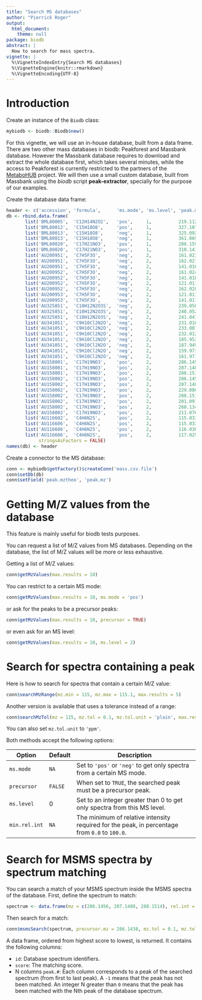 ```yaml
---
title: "Search MS databases"
author: "Pierrick Roger"
output:
  html_document:
    theme: null
package: biodb
abstract: |
  How to search for mass spectra.
vignette: |
  %\VignetteIndexEntry{Search MS databases}
  %\VignetteEngine{knitr::rmarkdown}
  %\VignetteEncoding{UTF-8}
---
```


# Introduction

Create an instance of the `Biodb` class:
```r
mybiodb <- biodb::Biodb$new()
```

For this vignette, we will use an in-house database, built from a data frame. There are two other mass databases in biodb: Peakforest and Massbank database. However the Massbank database requires to download and extract the whole database first, which takes several minutes, while the access to Peakforest is currently restricted to the partners of the [MetaboHUB](http://www.metabohub.fr/home.html) project.
We will then use a small custom database, built from Massbank using the *biodb* script **peak-extractor**, specially for the purpose of our examples.

Create the database data frame:
```r
header <- c('accession', 'formula',      'ms.mode', 'ms.level', 'peak.mz',  'peak.intensity', 'peak.relative.intensity', 'peak.formula',       'msprecannot',  'msprecmz', 'peak.attr')
db <- rbind.data.frame(                                                                                                                      
       list('BML80005',  'C12H14N2O2',   'pos',     1,          219.1127765, 373076,          100     ,                       NA_character_,        NA_character_, NA_real_,   NA_character_),
       list('BML80012',  'C15H18O8',     'pos',     1,          327.1074765, 33174,           100     ,                       NA_character_,        NA_character_, NA_real_,   NA_character_),
       list('BML80013',  'C15H18O8',     'neg',     1,          325.0929235, 1595373,         56.15616,                       NA_character_,        NA_character_, NA_real_,   NA_character_),
       list('BML80013',  'C15H18O8',     'neg',     1,          361.069602,  2841342,         100     ,                       NA_character_,        NA_character_, NA_real_,   NA_character_),
       list('BML80020',  'C17H21NO3',    'pos',     1,          288.1593765, 781807,          100     ,                       NA_character_,        NA_character_, NA_real_,   NA_character_),
       list('BML80020',  'C17H21NO3',    'pos',     1,          310.141318,  11409,           1.501502,                       NA_character_,        NA_character_, NA_real_,   NA_character_),
	   list('AU200951',  'C7H5F3O',      'neg',     2,          161.0238,    38176  ,         100     ,                      'C7H4F3O-',           '[M-H]-',       161.022 ,   '[M-H]-'     ),
	   list('AU200951',  'C7H5F3O',      'neg',     2,          162.0274,    1780   ,         4.604605,                      'C6[13]CH4F3O-',      '[M-H]-',       161.022 ,   NA_character_),
	   list('AU200951',  'C7H5F3O',      'neg',     2,          141.0167,    616    ,         1.601602,                      'C7H3F2O-',           '[M-H]-',       161.022 ,   NA_character_),
	   list('AU200952',  'C7H5F3O',      'neg',     2,          161.0246,    6180   ,         100     ,                      'C7H4F3O-',           '[M-H]-',       161.022 ,   '[M-H]-'     ),
	   list('AU200952',  'C7H5F3O',      'neg',     2,          141.0184,    1384   ,         22.32232,                      'C7H3F2O-',           '[M-H]-',       161.022 ,   NA_character_),
	   list('AU200952',  'C7H5F3O',      'neg',     2,          121.0113,    1180   ,         19.01902,                      'C7H2FO-',            '[M-H]-',       161.022 ,   NA_character_),
	   list('AU200952',  'C7H5F3O',      'neg',     2,          162.0282,    388    ,         6.206206,                      'C6[13]CH4F3O-',      '[M-H]-',       161.022 ,   NA_character_),
	   list('AU200953',  'C7H5F3O',      'neg',     2,          121.0113,    828    ,         100     ,                      'C7H2FO-',            '[M-H]-',       161.022 ,   NA_character_),
	   list('AU200953',  'C7H5F3O',      'neg',     2,          141.0174,    300    ,         36.13614,                      'C7H3F2O-',           '[M-H]-',       161.022 ,   NA_character_),
	   list('AU325851',  'C10H12N2O3S',  'neg',     2,          239.0502,    4580   ,         100     ,                      'C10H11N2O3S-',       '[M-H]-',       239.0496,   '[M-H]-'     ),
	   list('AU325851',  'C10H12N2O3S',  'neg',     2,          240.0525,    468    ,         10.21021,                      'C9[13]CH11N2O3S-',   '[M-H]-',       239.0496,   NA_character_),
	   list('AU325851',  'C10H12N2O3S',  'neg',     2,          241.0471,    312    ,         6.806807,                      'C10H11N2O3[34]S-',   '[M-H]-',       239.0496,   NA_character_),
	   list('AU341051',  'C9H10Cl2N2O',  'neg',     2,          231.0102,    30800  ,         100     ,                      'C9H9Cl2N2O- [M-H]-', '[M-H]-',       231.0097,   NA_character_),
	   list('AU341051',  'C9H10Cl2N2O',  'neg',     2,          233.0077,    13532  ,         43.84384,                      'C9H9Cl[37]ClN2O-',   '[M-H]-',       231.0097,   NA_character_),
	   list('AU341051',  'C9H10Cl2N2O',  'neg',     2,          232.0129,    2024   ,         6.506507,                      'C8[13]CH9Cl2N2O-',   '[M-H]-',       231.0097,   NA_character_),
	   list('AU341051',  'C9H10Cl2N2O',  'neg',     2,          185.9529,    1672   ,         5.405405,                      'C7H2Cl2NO-',         '[M-H]-',       231.0097,   NA_character_),
	   list('AU341051',  'C9H10Cl2N2O',  'neg',     2,          187.9496,    868    ,         2.802803,                      'C7H2Cl[37]ClNO-',    '[M-H]-',       231.0097,   NA_character_),
	   list('AU341051',  'C9H10Cl2N2O',  'neg',     2,          159.9737,    844    ,         2.702703,                      'C6H4Cl2N-',          '[M-H]-',       231.0097,   NA_character_),
	   list('AU341051',  'C9H10Cl2N2O',  'neg',     2,          161.9711,    404    ,         1.301301,                      'C6H4Cl[37]ClN-',     '[M-H]-',       231.0097,   NA_character_),
	   list('AU158001',  'C17H19NO3',    'pos',     2,          286.1456,    1073792,         100     ,                      'C17H20NO3+',         '[M+H]+',       286.1438,   '[M+H]+'     ),
	   list('AU158001',  'C17H19NO3',    'pos',     2,          287.1488,    157332 ,         14.61461,                      'C16[13]CH20NO3+',    '[M+H]+',       286.1438,   NA_character_),
	   list('AU158001',  'C17H19NO3',    'pos',     2,          288.1514,    15604  ,         1.401401,                      'C15[13]C2H20NO3+',   '[M+H]+',       286.1438,   NA_character_),
	   list('AU158002',  'C17H19NO3',    'pos',     2,          286.1457,    1338896,         100     ,                      'C17H20NO3+',         '[M+H]+',       286.1438,   '[M+H]+'     ),
	   list('AU158002',  'C17H19NO3',    'pos',     2,          287.1489,    227244 ,         16.91692,                      'C16[13]CH20NO3+',    '[M+H]+',       286.1438,   NA_character_),
	   list('AU158002',  'C17H19NO3',    'pos',     2,          229.0869,    20980  ,         1.501502,                      'C14H13O3+',          '[M+H]+',       286.1438,   NA_character_),
	   list('AU158002',  'C17H19NO3',    'pos',     2,          288.1513,    19640  ,         1.401401,                      'C15[13]C2H20NO3+',   '[M+H]+',       286.1438,   NA_character_),
	   list('AU158002',  'C17H19NO3',    'pos',     2,          201.0918,    19520  ,         1.401401,                      'C13H13O2+',          '[M+H]+',       286.1438,   NA_character_),
	   list('AU158002',  'C17H19NO3',    'pos',     2,          268.1343,    8808   ,         0.600600,                      'C17H18NO2+',         '[M+H]+',       286.1438,   NA_character_),
	   list('AU158002',  'C17H19NO3',    'pos',     2,          211.076 ,    8660   ,         0.600600,                      'C14H11O2+',          '[M+H]+',       286.1438,   NA_character_),
	   list('AU116602',  'C4H6N2S',      'pos',     2,          115.0334,    6556   ,         100     ,                      'C4H7N2S+',           '[M+H]+',       115.0324,   '[M+H]+'     ),
	   list('AU116606',  'C4H6N2S',      'pos',     2,          115.0334,    39940  ,         100     ,                      'C4H7N2S+',           '[M+H]+',       115.0324,   '[M+H]+'     ),
	   list('AU116606',  'C4H6N2S',      'pos',     2,          116.0365,    2808   ,         7.007007,                      'C3[13]CH7N2S+',      '[M+H]+',       115.0324,   NA_character_),
	   list('AU116606',  'C4H6N2S',      'pos',     2,          117.0293,    2596   ,         6.406406,                      'C4H7N2[34]S+',       '[M+H]+',       115.0324,   NA_character_),
            stringsAsFactors = FALSE)
names(db) <- header
```

Create a connector to the MS database:
```r
conn <- mybiodb$getFactory()$createConn('mass.csv.file')
conn$setDb(db)
conn$setField('peak.mztheo', 'peak.mz')
```

# Getting M/Z values from the database

This feature is mainly useful for biodb tests purposes.

You can request a list of M/Z values from MS databases. Depending on the database, the list of M/Z values will be more or less exhaustive.

Getting a list of M/Z values:
```r
conn$getMzValues(max.results = 10)
```

You can restrict to a certain MS mode:
```r
conn$getMzValues(max.results = 10, ms.mode = 'pos')
```
or ask for the peaks to be a precursor peaks:
```r
conn$getMzValues(max.results = 10, precursor = TRUE)
```
or even ask for an MS level:
```r
conn$getMzValues(max.results = 10, ms.level = 2)
```

# Search for spectra containing a peak

Here is how to search for spectra that contain a certain M/Z value:
```r
conn$searchMzRange(mz.min = 115, mz.max = 115.1, max.results = 5)
```

Another version is available that uses a tolerance instead of a range:
```r
conn$searchMzTol(mz = 115, mz.tol = 0.1, mz.tol.unit = 'plain', max.results = 5)
```
You can also set `mz.tol.unit` to `'ppm'`.

Both methods accept the following options:

Option        | Default | Description
------------- | ------- | --------------------------------------------------
`ms.mode`     |   `NA`  | Set to `'pos'` or `'neg'` to get only spectra from a certain MS mode.
`precursor`   | `FALSE` | When set to `TRUE`, the searched peak must be a precursor peak.
`ms.level`    |    0    | Set to an integer greater than 0 to get only spectra from this MS level.
`min.rel.int` |   `NA`  | The minimum of relative intensity required for the peak, in percentage from `0.0` to `100.0`.

# Search for MSMS spectra by spectrum matching

You can search a match of your MSMS spectrum inside the MSMS spectra of the database.
First, define the spectrum to match:
```r
spectrum <- data.frame(mz = c(286.1456, 287.1488, 288.1514), rel.int = c(999, 158, 18))
```

Then search for a match:
```r
conn$msmsSearch(spectrum, precursor.mz = 286.1438, mz.tol = 0.1, mz.tol.unit = 'plain', ms.mode = 'pos')
```
A data frame, ordered from highest score to lowest, is returned. It contains the following columns:

 * `id`: Database spectrum identifiers.
 * `score`: The matching score.
 * N columns `peak.#`: Each column corresponds to a peak of the searched spectrum (from first to last peak). A `-1` means that the peak has not been matched. An integer N greater than `0` means that the peak has been matched with the Nth peak of the database spectrum.
